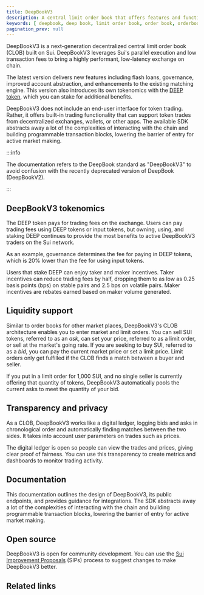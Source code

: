 ```yaml
---
title: DeepBookV3
description: A central limit order book that offers features and functionality for marketplaces on Sui. Token exchanges leveraging the layer can feature transparency, a full range of trading options, and customer privacy.
keywords: [ deepbook, deep book, limit order book, order book, orderbook, deepbookv3, deep book v3, deep book 3, decentralized central limit order book, clob, DEEP token, deep, liquidity support, digital ledger ]
pagination_prev: null
---
```


DeepBookV3 is a next-generation decentralized central limit order book (CLOB) built on Sui. DeepBookV3 leverages Sui's parallel execution and low transaction fees to bring a highly performant, low-latency exchange on chain. 

The latest version delivers new features including flash loans, governance, improved account abstraction, and enhancements to the existing matching engine. This version also introduces its own tokenomics with the [DEEP token](https://suiscan.xyz/mainnet/coin/0xdeeb7a4662eec9f2f3def03fb937a663dddaa2e215b8078a284d026b7946c270::deep::DEEP/txs), which you can stake for additional benefits. 

DeepBookV3 does not include an end-user interface for token trading. Rather, it offers built-in trading functionality that can support token trades from decentralized exchanges, wallets, or other apps. The available SDK abstracts away a lot of the complexities of interacting with the chain and building programmable transaction blocks, lowering the barrier of entry for active market making.

:::info

The documentation refers to the DeepBook standard as "DeepBookV3" to avoid confusion with the recently deprecated version of DeepBook (DeepBookV2).

:::

## DeepBookV3 tokenomics  

The DEEP token pays for trading fees on the exchange. Users can pay trading fees using DEEP tokens or input tokens, but owning, using, and staking DEEP continues to provide the most benefits to active DeepBookV3 traders on the Sui network.

As an example, governance determines the fee for paying in DEEP tokens, which is 20% lower than the fee for using input tokens.

Users that stake DEEP can enjoy taker and maker incentives. Taker incentives can reduce trading fees by half, dropping them to as low as 0.25 basis points (bps) on stable pairs and 2.5 bps on volatile pairs. Maker incentives are rebates earned based on maker volume generated.

## Liquidity support

Similar to order books for other market places, DeepBookV3's CLOB architecture enables you to enter market and limit orders. You can sell SUI tokens, referred to as an _ask_, can set your price, referred to as a limit order, or sell at the market's going rate. If you are seeking to buy SUI, referred to as a _bid_, you can pay the current market price or set a limit price. Limit orders only get fulfilled if the CLOB finds a match between a buyer and seller.

If you put in a limit order for 1,000 SUI, and no single seller is currently offering that quantity of tokens, DeepBookV3 automatically pools the current asks to meet the quantity of your bid.

## Transparency and privacy

As a CLOB, DeepBookV3 works like a digital ledger, logging bids and asks in chronological order and automatically finding matches between the two sides. It takes into account user parameters on trades such as prices.

The digital ledger is open so people can view the trades and prices, giving clear proof of fairness. You can use this transparency to create metrics and dashboards to monitor trading activity.

## Documentation

This documentation outlines the design of DeepBookV3, its public endpoints, and provides guidance for integrations. The SDK abstracts away a lot of the complexities of interacting with the chain and building programmable transaction blocks, lowering the barrier of entry for active market making.

## Open source

DeepBookV3 is open for community development. You can use the [Sui Improvement Proposals](https://github.com/sui-foundation/sips?ref=blog.sui.io) (SIPs) process to suggest changes to make DeepBookV3 better.

## Related links

<RelatedLink href="https://github.com/MystenLabs/deepbookv3" label="DeepBookV3 repository" desc="The DeepBookV3 repository on GitHub." />
